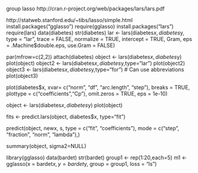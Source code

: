 group lasso
http://cran.r-project.org/web/packages/lars/lars.pdf


http://statweb.stanford.edu/~tibs/lasso/simple.html
install.packages("gglasso")
require(gglasso)
install.packages("lars")
require(lars)
data(diabetes)
str(diabetes)
lar <- lars(diabetes$x, diabetes$y, type = "lar",
    trace = FALSE, normalize = TRUE, intercept = TRUE, Gram, 
    eps = .Machine$double.eps, use.Gram = FALSE)
    

par(mfrow=c(2,2))
attach(diabetes)
object <- lars(diabetes$x,diabetes$y)
plot(object)
object2 <- lars(diabetes$x,diabetes$y,type="lar")
plot(object2)
object3 <- lars(diabetes$x,diabetes$y,type="for") # Can use abbreviations
plot(object3)

plot(diabetes$x, xvar= c("norm", "df", "arc.length", "step"), 
    breaks = TRUE, plottype = c("coefficients","Cp"), 
    omit.zeros = TRUE, eps = 1e-10)
    
object <- lars(diabetes$x,diabetes$y)
plot(object)

fits <- predict.lars(object, diabetes$x, type="fit")

predict(object, newx, s, type = c("fit", "coefficients"), mode = c("step",
"fraction", "norm", "lambda"),)

summary(object, sigma2=NULL)


library(gglasso)
data(bardet)
str(bardet)
group1 <- rep(1:20,each=5)
m1 <- gglasso(x = bardet$x, y = bardet$y, group = group1, loss = "ls")


